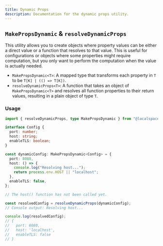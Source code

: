 ```yaml
---
title: Dynamic Props
description: Documentation for the dynamic props utility.
---
```


## `MakePropsDynamic` & `resolveDynamicProps`

This utility allows you to create objects where property values can be either a direct value or a function that resolves to that value. This is useful for configurations or objects where some properties might require computation, but you only want to perform the computation when the value is actually needed.

- `MakePropsDynamic<T>`: A mapped type that transforms each property in `T` to be `T[K] | (() => T[K])`.
- `resolveDynamicProps<T>`: A function that takes an object of `MakePropsDynamic<T>` and resolves all function properties to their return values, resulting in a plain object of type `T`.

### Usage

```typescript
import { resolveDynamicProps, type MakePropsDynamic } from "@localspace/lib";

interface Config {
  port: number;
  host: string;
  enableTLS: boolean;
}

const dynamicConfig: MakePropsDynamic<Config> = {
  port: 8080,
  host: () => {
    console.log("Resolving host...");
    return process.env.HOST || "localhost";
  },
  enableTLS: false,
};

// The host() function has not been called yet.

const resolvedConfig = resolveDynamicProps(dynamicConfig);
// Console output: Resolving host...

console.log(resolvedConfig);
// {
//   port: 8080,
//   host: 'localhost',
//   enableTLS: false
// }
```
